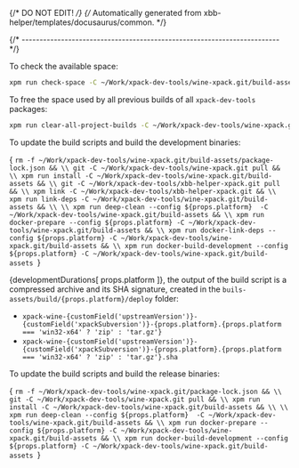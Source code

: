 {/* DO NOT EDIT! */}
{/* Automatically generated from xbb-helper/templates/docusaurus/common. */}




{/* ------------------------------------------------------------------------ */}

To check the available space:

```sh
xpm run check-space -C ~/Work/xpack-dev-tools/wine-xpack.git/build-assets
```

To free the space used by all previous builds of all `xpack-dev-tools` packages:

```sh
xpm run clear-all-project-builds -C ~/Work/xpack-dev-tools/wine-xpack.git/build-assets
```

To update the build scripts and build the development binaries:

<CodeBlock language="sh"> {
`rm -f ~/Work/xpack-dev-tools/wine-xpack.git/build-assets/package-lock.json && \\
git -C ~/Work/xpack-dev-tools/wine-xpack.git pull && \\
xpm run install -C ~/Work/xpack-dev-tools/wine-xpack.git/build-assets && \\
git -C ~/Work/xpack-dev-tools/xbb-helper-xpack.git pull && \\
xpm link -C ~/Work/xpack-dev-tools/xbb-helper-xpack.git && \\
xpm run link-deps -C ~/Work/xpack-dev-tools/wine-xpack.git/build-assets && \\
\\
xpm run deep-clean --config ${props.platform}  -C ~/Work/xpack-dev-tools/wine-xpack.git/build-assets && \\
xpm run docker-prepare --config ${props.platform} -C ~/Work/xpack-dev-tools/wine-xpack.git/build-assets && \\
xpm run docker-link-deps --config ${props.platform} -C ~/Work/xpack-dev-tools/wine-xpack.git/build-assets && \\
xpm run docker-build-development --config ${props.platform} -C ~/Work/xpack-dev-tools/wine-xpack.git/build-assets
`} </CodeBlock>

{developmentDurations[ props.platform ]}, the output of the build script is a compressed
archive and its SHA signature, created in
the <code>buils-assets/build/{props.platform}/deploy</code> folder:

* <code>xpack-wine-{customField('upstreamVersion')}-{customField('xpackSubversion')}-{props.platform}.{props.platform === 'win32-x64' ? 'zip' : 'tar.gz'}</code>
* <code>xpack-wine-{customField('upstreamVersion')}-{customField('xpackSubversion')}-{props.platform}.{props.platform === 'win32-x64' ? 'zip' : 'tar.gz'}.sha</code>

To update the build scripts and build the release binaries:

<CodeBlock language="sh"> {
`rm -f ~/Work/xpack-dev-tools/wine-xpack.git/package-lock.json && \\
git -C ~/Work/xpack-dev-tools/wine-xpack.git pull && \\
xpm run install -C ~/Work/xpack-dev-tools/wine-xpack.git/build-assets && \\
\\
xpm run deep-clean --config ${props.platform}  -C ~/Work/xpack-dev-tools/wine-xpack.git/build-assets && \\
xpm run docker-prepare --config ${props.platform} -C ~/Work/xpack-dev-tools/wine-xpack.git/build-assets && \\
xpm run docker-build-development --config ${props.platform} -C ~/Work/xpack-dev-tools/wine-xpack.git/build-assets
`} </CodeBlock>
